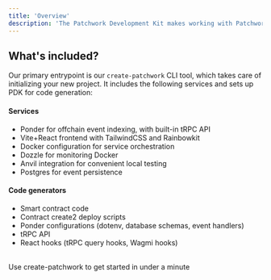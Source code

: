 ```yaml
---
title: 'Overview'
description: 'The Patchwork Development Kit makes working with Patchwork a breeze. With just a few commands you can quickly scaffold a new project, generate solidity contracts, generate frontend and backend code to interact with those contracts, and spin up a functional Docker container to start testing everything end-to-end.'
---
```


## What's included?

Our primary entrypoint is our `create-patchwork` CLI tool, which takes care of initializing your new project. It includes the following services and sets up PDK for code generation:

#### Services

- Ponder for offchain event indexing, with built-in tRPC API
- Vite+React frontend with TailwindCSS and Rainbowkit
- Docker configuration for service orchestration
- Dozzle for monitoring Docker
- Anvil integration for convenient local testing
- Postgres for event persistence

#### Code generators

- Smart contract code
- Contract create2 deploy scripts
- Ponder configurations (dotenv, database schemas, event handlers)
- tRPC API
- React hooks (tRPC query hooks, Wagmi hooks)

<br />
<Card title="Quickstart" href="/pdk/getting-started" icon="rocket" horizontal>Use create-patchwork to get started in under a minute</Card>
